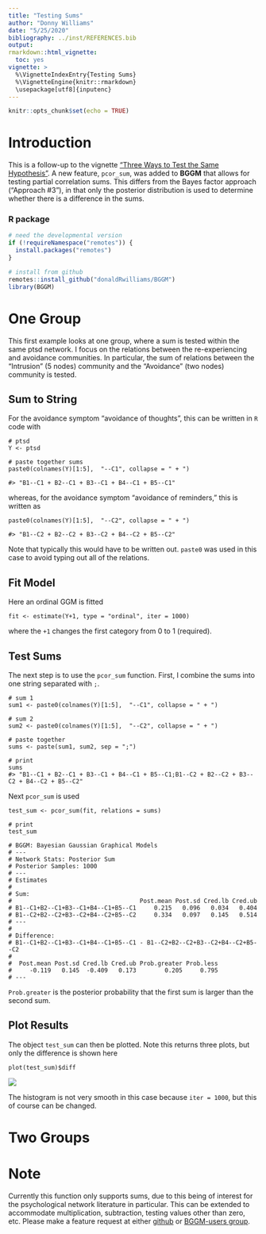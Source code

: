 ```yaml
---
title: "Testing Sums"
author: "Donny Williams"
date: "5/25/2020"
bibliography: ../inst/REFERENCES.bib
output:
rmarkdown::html_vignette:
  toc: yes
vignette: >
  %\VignetteIndexEntry{Testing Sums}
  %\VignetteEngine{knitr::rmarkdown}
  \usepackage[utf8]{inputenc}
---
```


```r
knitr::opts_chunk$set(echo = TRUE)
```

# Introduction
This is a follow-up to the vignette ["Three Ways to Test the Same Hypothesis"](https://donaldrwilliams.github.io/BGGM/articles/hyp_3_ways.html). A
new feature, `pcor_sum`, was added to **BGGM** that allows for testing partial correlation sums. 
This differs from the Bayes factor approach ("Approach #3"), in that only the posterior 
distribution is used to determine whether there is a difference in the sums. 

### R package
```r
# need the developmental version
if (!requireNamespace("remotes")) { 
  install.packages("remotes")   
}   

# install from github
remotes::install_github("donaldRwilliams/BGGM")
library(BGGM)
```


# One Group
This first example looks at one group, where a sum is tested within the same ptsd network. I focus on the 
relations between the re-experiencing and avoidance communities. In particular, the sum of relations between
the "Intrusion" (5 nodes) community and the "Avoidance" (two nodes) community is tested. 

## Sum to String
For the avoidance symptom "avoidance of thoughts", this can be written in `R` code with

```
# ptsd
Y <- ptsd

# paste together sums
paste0(colnames(Y)[1:5],  "--C1", collapse = " + ")

#> "B1--C1 + B2--C1 + B3--C1 + B4--C1 + B5--C1"
```
whereas, for the avoidance symptom "avoidance of reminders," this is written as

```
paste0(colnames(Y)[1:5],  "--C2", collapse = " + ")

#> "B1--C2 + B2--C2 + B3--C2 + B4--C2 + B5--C2"
```
Note that typically this would have to be written out. `paste0` was used in this case to 
avoid typing out all of the relations.

## Fit Model

Here an ordinal GGM is fitted

```
fit <- estimate(Y+1, type = "ordinal", iter = 1000)
```
where the `+1` changes the first category from 0 to 1 (required).

## Test Sums
The next step is to use the `pcor_sum` function. First, I combine the sums into one string separated with `;`.
```
# sum 1
sum1 <- paste0(colnames(Y)[1:5],  "--C1", collapse = " + ")

# sum 2
sum2 <- paste0(colnames(Y)[1:5],  "--C2", collapse = " + ")

# paste together
sums <- paste(sum1, sum2, sep = ";")

# print
sums
#> "B1--C1 + B2--C1 + B3--C1 + B4--C1 + B5--C1;B1--C2 + B2--C2 + B3--C2 + B4--C2 + B5--C2"
```

Next `pcor_sum` is used

```
test_sum <- pcor_sum(fit, relations = sums)

# print
test_sum

# BGGM: Bayesian Gaussian Graphical Models 
# --- 
# Network Stats: Posterior Sum
# Posterior Samples: 1000 
# --- 
# Estimates 
# 
# Sum: 
#                                    Post.mean Post.sd Cred.lb Cred.ub
# B1--C1+B2--C1+B3--C1+B4--C1+B5--C1     0.215   0.096   0.034   0.404
# B1--C2+B2--C2+B3--C2+B4--C2+B5--C2     0.334   0.097   0.145   0.514
# --- 
# 
# Difference:
# B1--C1+B2--C1+B3--C1+B4--C1+B5--C1 - B1--C2+B2--C2+B3--C2+B4--C2+B5--C2 
# 
#  Post.mean Post.sd Cred.lb Cred.ub Prob.greater Prob.less
#     -0.119   0.145  -0.409   0.173        0.205     0.795
# --- 
```

`Prob.greater` is the posterior probability that the first sum is larger than the second sum.

## Plot Results
The object `test_sum` can then be plotted. Note this returns three plots, but only the difference is shown here

```
plot(test_sum)$diff
```

![](../man/figures/test_sum_hist.png)

The histogram is not very smooth in this case because `iter = 1000`, but this of course can be changed.

# Two Groups

# Note
Currently this function only supports sums, due to this being of interest for the psychological network
literature in particular. This can be extended to accommodate multiplication, subtraction,
testing values other than zero, etc. Please make a feature request at either
[github](https://github.com/donaldRwilliams/BGGM/issues) or [BGGM-users group](https://groups.google.com/forum/#!forum/bggm-users).
